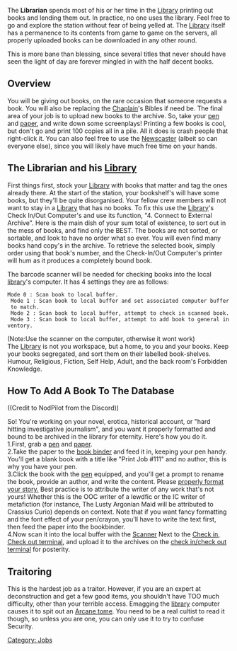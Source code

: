 {{SidebarJob|jobname=Librarian|img_file=Librarian.png|tagline=You have three overdue books|department=Service|access=Library|duties=Stock bookshelves, provide reference work to crew, get the latest story|supervisors=Head of Personnel|difficulty=Easy|alt_titles=Journalist, Professor, Historian, Writer}}
The '''Librarian''' spends most of his or her time in the [[Library]] printing out books and lending them out. In practice, no one uses the library. Feel free to go and explore the station without fear of being yelled at. The [[Library]] itself has a permanence to its contents from game to game on the servers, all properly uploaded books can be downloaded in any other round.

This is more bane than blessing, since several titles that never should have seen the light of day are forever mingled in with the half decent books.

== Overview ==
You will be giving out books, on the rare occasion that someone requests a book. You will also be replacing the [[Chaplain]]'s  Bibles if need be. The final area of your job is to upload new books to the archive. So, take your [[pen]] and [[paper]], and write down some screenplays! Printing a few books is cool, but don't go and print 100 copies all in a pile. All it does is crash people that right-click it. You can also feel free to use the [[Newscaster]] (albeit so can everyone else), since you will likely have much free time on your hands.

== The Librarian and his [[Library]] ==
First things first, stock your [[Library]] with books that matter and tag the ones already there. At the start of the station, your bookshelf's will have some books, but they'll be quite disorganised. Your fellow crew members will not want to stay in a [[Library]] that has no books. To fix this use the [[Library]]'s Check In/Out Computer's and use its function, "4. Connect to External Archive". Here is the main dish of your sum total of existence, to sort out in the mess of books, and find only the BEST. The books are not sorted, or sortable, and look to have no order what so ever. You will even find many books hand copy's in the archive. To retrieve the selected book, simply order using that book's number, and the Check-In/Out Computer's printer will hum as it produces a completely bound book.

The barcode scanner will be needed for checking books into the local [[library]]'s computer. It has 4 settings they are as follows:

 Mode 0 : Scan book to local buffer.  <br>
 Mode 1 : Scan book to local buffer and set associated computer buffer to match.<br>
 Mode 2 : Scan book to local buffer, attempt to check in scanned book.<br>
 Mode 3 : Scan book to local buffer, attempt to add book to general inventory.<br>

(Note:Use the scanner on the computer, otherwise it wont work)<br>

The [[Library]] is not you workspace, but a home, to you and your books. Keep your books segregated, and sort them on their labelled book-shelves. Humour, Religious, Fiction, Self Help, Adult, and the back room's Forbidden Knowledge.

==How To Add A Book To The Database==
((Credit to NodPilot from the Discord))
 
So! You're working on your novel, erotica, historical account, or "hard hitting investigative journalism", and you want it properly formatted and bound to be archived in the library for eternity. Here's how you do it. <br> 
1.First, grab a [[pen]] and [[paper]]. <br> 
2.Take the paper to the [[book binder]] and feed it in, keeping your pen handy. You'll get a blank book with a title like "Print Job #111" and no author, this is why you have your pen.
<br>
3.Click the book with the [[pen]] equipped, and you'll get a prompt to rename the book, provide an author, and write the content. Please [[Guide to Paperwork|properly format your story.]] Best practice is to attribute the writer of any work that's not yours! Whether this is the OOC writer of a lewdfic or the IC writer of metafiction (for instance, The Lusty Argonian Maid will be attributed to Crassius Curio) depends on context. Note that if you want fancy formatting and the font effect of your pen/crayon, you'll have to write the text first, then feed the paper into the bookbinder.<br> 
4.Now scan it into the local buffer with the [[Scanner]] Next to the [[Check in, Check out terminal]], and upload it to the archives on the [[check in/check out terminal]] for posterity.

== Traitoring ==
This is the hardest job as a traitor. However, if you are an expert at deconstruction and get a few good items, you shouldn't have TOO much difficulty, other than your terrible access. Emagging the [[library]] computer causes it to spit out an [[Arcane Tome|Arcane tome]]. You need to be a real cultist to read it though, so unless you are one, you can only use it to try to confuse Security.

{{Jobs}}
[[Category: Jobs]]
